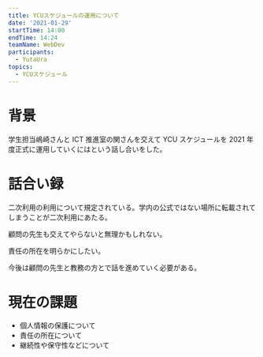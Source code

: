 ```yaml
---
title: YCUスケジュールの運用について
date: '2021-01-29'
startTime: 14:00
endTime: 14:24
teamName: WebDev
participants:
  - YutaUra
topics:
  - YCUスケジュール
---
```


# 背景

学生担当嶋崎さんと ICT 推進室の関さんを交えて YCU スケジュールを 2021 年度正式に運用していくにはという話し合いをした。

# 話合い録

二次利用の利用について規定されている。学内の公式ではない場所に転載されてしまうことが二次利用にあたる。

顧問の先生も交えてやらないと無理かもしれない。

責任の所在を明らかにしたい。

今後は顧問の先生と教務の方とで話を進めていく必要がある。

# 現在の課題

- 個人情報の保護について
- 責任の所在について
- 継続性や保守性などについて
